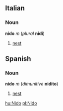 ==Italian==
===Noun===
'''nido''' ''m'' (''plural'' '''nidi''')

#[[nest]]

==Spanish==
===Noun===
'''nido''' ''m'' (''dimunitive'' '''nidito''')

#[[nest]]

[[hu:Nido]]
[[pl:Nido]]